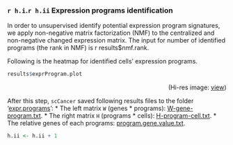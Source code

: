 

### `r h.i`.`r h.ii` Expression programs identification
In order to unsupervised identify potential expression program signatures,
we apply non-negative matrix factorization (NMF) to the centralized and non-negative changed expression matrix.
The input for number of identified programs (the rank in NMF) is ` `r results$nmf.rank` `.

Following is the heatmap for identified cells' expression programs.

```r
results$exprProgram.plot
```
<p align="right">(Hi-res image: <a href="./figures/exprProgram-heatmap.png">view</a>)</p>


After this step, `scCancer` saved following results files to the folder '[expr.programs](./expr.programs/)':
 * The left matrix `W` (genes * programs): [W-gene-program.txt](./expr.programs/W-gene-program.txt).
 * The right matrix `H` (programs * cells): [H-program-cell.txt](./expr.programs/H-program-cell.txt).
 * The relative genes of each programs: [program.gene.value.txt](./expr.programs/program.gene.value.txt).
 
 
```r
h.ii <- h.ii + 1
```
